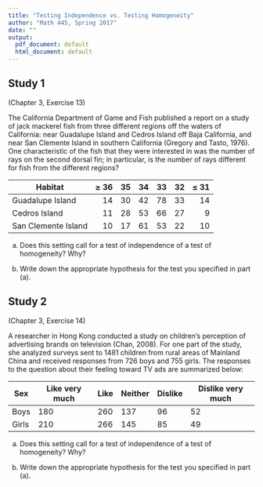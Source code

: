 ```yaml
---
title: "Testing Independence vs. Testing Homogeneity"
author: "Math 445, Spring 2017"
date: ""
output:
  pdf_document: default
  html_document: default
---
```


\pagenumbering{gobble}

## Study 1

(Chapter 3, Exercise 13)

The California Department of Game and Fish published a report on a study of jack mackerel fish from three different regions off the waters of California: near Guadalupe Island and Cedros Island off Baja California, and near San Clemente Island in southern California (Gregory and Tasto, 1976). One characteristic of the fish that they were interested in was the number of rays on the second dorsal fin; in particular, is the number of rays different for fish from the different regions?


Habitat | $\ge$ 36 | 35 | 34 | 33 | 32 | $\le$ 31
--------|----:|----:|----:|----:|----:|----:
Guadalupe Island    | 14 | 30 | 42 | 78 | 33 | 14
Cedros Island       | 11 | 28 | 53 | 66 | 27 | 9
San Clemente Island | 10 | 17 | 61 | 53 | 22 | 10

(a) Does this setting call for a test of independence of a test of homogeneity? Why?

\vspace{.5in}

(b) Write down the appropriate hypothesis for the test you specified in part (a).

\vspace{.5in}


## Study 2

(Chapter 3, Exercise 14)

A researcher in Hong Kong conducted a study on children's perception of advertising brands on television (Chan, 2008). For one part of the study, she analyzed surveys sent to 1481 children from rural areas of Mainland China and received responses from 726 boys and 755 girls. The responses to the question about their feeling toward TV ads are summarized below:

Sex   | Like very much | Like | Neither | Dislike | Dislike very much
------|----|----|----|----|----
Boys  | 180 | 260 | 137 | 96 | 52
Girls | 210 | 266 | 145 | 85 | 49

(a) Does this setting call for a test of independence of a test of homogeneity? Why?

\vspace{.5in}

(b) Write down the appropriate hypothesis for the test you specified in part (a).